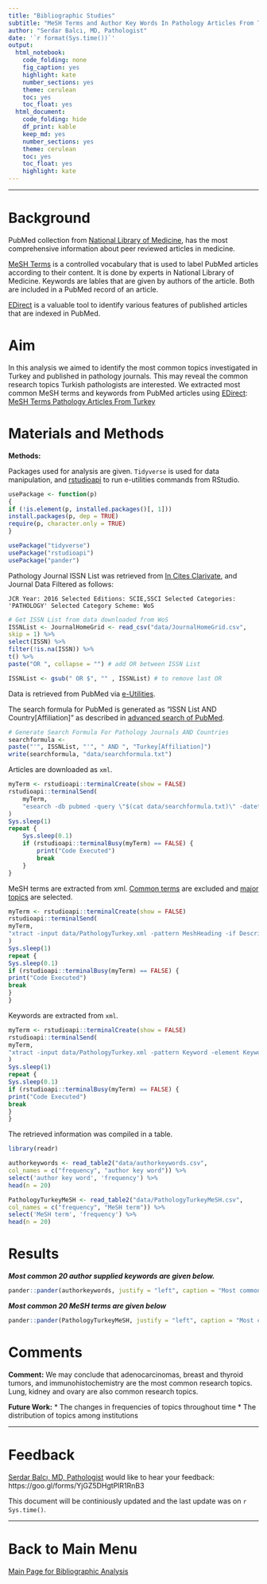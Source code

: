 ```yaml
---
title: "Bibliographic Studies"
subtitle: "MeSH Terms and Author Key Words In Pathology Articles From Turkey"
author: "Serdar Balcı, MD, Pathologist"
date: '`r format(Sys.time())`'
output: 
  html_notebook: 
    code_folding: none
    fig_caption: yes
    highlight: kate
    number_sections: yes
    theme: cerulean
    toc: yes
    toc_float: yes
  html_document: 
    code_folding: hide
    df_print: kable
    keep_md: yes
    number_sections: yes
    theme: cerulean
    toc: yes
    toc_float: yes
    highlight: kate
---
```



---

# Background

PubMed collection from [National Library of Medicine](https://www.ncbi.nlm.nih.gov/pubmed/), has the most comprehensive information about peer reviewed articles in medicine.

[MeSH Terms](https://www.nlm.nih.gov/pubs/factsheets/mesh.html) is a controlled vocabulary that is used to label PubMed articles according to their content. It is done by experts in National Library of Medicine. Keywords are lables that are given by authors of the article. Both are included in a PubMed record of an article.

[EDirect](https://dataguide.nlm.nih.gov/edirect/install.html) is a valuable tool to identify various features of published articles that are indexed in PubMed.

# Aim

In this analysis we aimed to identify the most common topics investigated in Turkey and published in pathology journals. This may reveal the common research topics Turkish pathologists are interested. We extracted most common MeSH terms and keywords from PubMed articles using [EDirect](https://dataguide.nlm.nih.gov/edirect/overview.html):
[MeSH Terms Pathology Articles From Turkey](https://sbalci.github.io/pubmed/MeSH_Terms_Pathology_Articles_From_Turkey.html)


# Materials and Methods

**Methods:**

Packages used for analysis are given. `Tidyverse` is used for data manipulation, and [rstudioapi](https://github.com/rstudio/rstudio/issues/2193) to run e-utilities commands from RStudio.


```r
usePackage <- function(p)
{
if (!is.element(p, installed.packages()[, 1]))
install.packages(p, dep = TRUE)
require(p, character.only = TRUE)
}

usePackage("tidyverse")
usePackage("rstudioapi")
usePackage("pander")
```


Pathology Journal ISSN List was retrieved from [In Cites Clarivate](https://jcr.incites.thomsonreuters.com/), and Journal Data Filtered as follows: 

`JCR Year: 2016 Selected Editions: SCIE,SSCI Selected Categories: 'PATHOLOGY' Selected Category Scheme: WoS`


```r
# Get ISSN List from data downloaded from WoS
ISSNList <- JournalHomeGrid <- read_csv("data/JournalHomeGrid.csv",
skip = 1) %>%
select(ISSN) %>%
filter(!is.na(ISSN)) %>%
t() %>%
paste("OR ", collapse = "") # add OR between ISSN List

ISSNList <- gsub(" OR $", "" , ISSNList) # to remove last OR
```


Data is retrieved from PubMed via [e-Utilities](https://dataguide.nlm.nih.gov/).

The search formula for PubMed is generated as "ISSN List AND Country[Affiliation]" as described in [advanced search of PubMed](https://www.ncbi.nlm.nih.gov/pubmed/advanced).

```r
# Generate Search Formula For Pathology Journals AND Countries
searchformula <-
paste("'", ISSNList, "'", " AND ", "Turkey[Affiliation]")
write(searchformula, "data/searchformula.txt")
```

Articles are downloaded as `xml`.

```r
myTerm <- rstudioapi::terminalCreate(show = FALSE)
rstudioapi::terminalSend(
    myTerm,
    "esearch -db pubmed -query \"$(cat data/searchformula.txt)\" -datetype PDAT -mindate 1900 -maxdate 3000 | efetch -format xml > data/PathologyTurkey.xml \n"
)
Sys.sleep(1)
repeat {
    Sys.sleep(0.1)
    if (rstudioapi::terminalBusy(myTerm) == FALSE) {
        print("Code Executed")
        break
    }
}
```


MeSH terms are extracted from xml. [Common terms](https://www.nlm.nih.gov/bsd/indexing/training/CHK_010.html) are excluded and [major topics](https://www.nlm.nih.gov/bsd/disted/meshtutorial/principlesofmedlinesubjectindexing/majortopics/) are selected.

```r
myTerm <- rstudioapi::terminalCreate(show = FALSE)
rstudioapi::terminalSend(
myTerm,
"xtract -input data/PathologyTurkey.xml -pattern MeshHeading -if DescriptorName@MajorTopicYN -equals Y -or QualifierName@MajorTopicYN -equals Y -element DescriptorName| grep -vxf data/checktags.txt | sort-uniq-count-rank > data/PathologyTurkeyMeSH.csv \n"
)
Sys.sleep(1)
repeat {
Sys.sleep(0.1)
if (rstudioapi::terminalBusy(myTerm) == FALSE) {
print("Code Executed")
break
}
}
```

Keywords are extracted from `xml`.

```r
myTerm <- rstudioapi::terminalCreate(show = FALSE)
rstudioapi::terminalSend(
myTerm,
"xtract -input data/PathologyTurkey.xml -pattern Keyword -element Keyword | sort-uniq-count-rank > data/authorkeywords.csv \n"
)
Sys.sleep(1)
repeat {
Sys.sleep(0.1)
if (rstudioapi::terminalBusy(myTerm) == FALSE) {
print("Code Executed")
break
}
}
```


The retrieved information was compiled in a table.

```r
library(readr)

authorkeywords <- read_table2("data/authorkeywords.csv",
col_names = c("frequency", "author key word")) %>%
select('author key word', 'frequency') %>%
head(n = 20)

PathologyTurkeyMeSH <- read_table2("data/PathologyTurkeyMeSH.csv",
col_names = c("frequency", "MeSH term")) %>%
select('MeSH term', 'frequency') %>%
head(n = 20)
```

# Results

_**Most common 20 author supplied keywords are given below.**_

```r
pander::pander(authorkeywords, justify = "left", caption = "Most common 20 author supplied keywords")
```

_**Most common 20 MeSH terms are given below**_

```r

pander::pander(PathologyTurkeyMeSH, justify = "left", caption = "Most common 20 MeSH terms")

```



# Comments

**Comment:**
We may conclude that adenocarcinomas, breast and thyroid tumors, and immunohistochemistry are the most common research topics. Lung, kidney and ovary are also common research topics.


**Future Work:**
* The changes in frequencies of topics throughout time
* The distribution of topics among institutions




---


# Feedback

[Serdar Balcı, MD, Pathologist](https://github.com/sbalci) would like to hear your feedback: https://goo.gl/forms/YjGZ5DHgtPlR1RnB3

This document will be continiously updated and the last update was on `r Sys.time()`.

---

# Back to Main Menu

[Main Page for Bibliographic Analysis](https://sbalci.github.io/pubmed/BibliographicStudies.html)